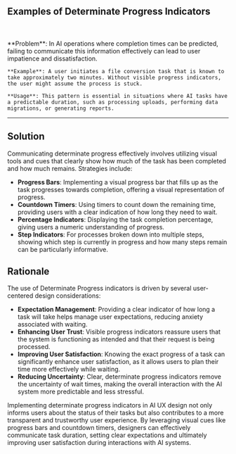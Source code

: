 
## Examples of Determinate Progress Indicators

<br />
<div className='w-full grid grid-cols-1 md:grid-cols-2 gap-x-4 gap-y-8'>
  <SampleUI
    src={MidJourney}
    appName='Midjourney'
    desc= 'When generating images, Midjourney shows clear current progress. It tells users if prompt is start to precess or not and the current progress. When images start to be generated, images will be progressively render to the user.'
    productUrl='https://midjourney.com/'
  />
    <SampleUI
    src={Synthesia}
    appName='Synthesia'
    desc="Synthesia show detail progress by showing the rendering progress. The video's screen will be show and the script will be filled gradually. It helps users know exactly what is happening and how long it will take."
    productUrl='https://www.synthesia.io/'
  />
    <SampleUI
    src={ChatGPT}
    appName= 'ChatGPT'
    desc= "During process of generating text responses, ChatGPT show context message to let users know what happening under the hood. It helps clarify why certain processing steps are necessary and how they contribute to a more accurate or personalized outcome."
    productUrl= 'https://chat.openai.com/'
  />

</div>

<br />
   <div className="bg-neutral-100 dark:bg-neutral-800 px-16 py-10 border">
    **Problem**: In AI operations where completion times can be predicted, failing to communicate this information effectively can lead to user impatience and dissatisfaction.

    **Example**: A user initiates a file conversion task that is known to take approximately two minutes. Without visible progress indicators, the user might assume the process is stuck.

    **Usage**: This pattern is essential in situations where AI tasks have a predictable duration, such as processing uploads, performing data migrations, or generating reports.

  </div>

---

## Solution

Communicating determinate progress effectively involves utilizing visual tools and cues that clearly show how much of the task has been completed and how much remains. Strategies include:

- **Progress Bars**: Implementing a visual progress bar that fills up as the task progresses towards completion, offering a visual representation of progress.
- **Countdown Timers**: Using timers to count down the remaining time, providing users with a clear indication of how long they need to wait.
- **Percentage Indicators**: Displaying the task completion percentage, giving users a numeric understanding of progress.
- **Step Indicators**: For processes broken down into multiple steps, showing which step is currently in progress and how many steps remain can be particularly informative.

## Rationale

The use of Determinate Progress indicators is driven by several user-centered design considerations:

- **Expectation Management**: Providing a clear indicator of how long a task will take helps manage user expectations, reducing anxiety associated with waiting.
- **Enhancing User Trust**: Visible progress indicators reassure users that the system is functioning as intended and that their request is being processed.
- **Improving User Satisfaction**: Knowing the exact progress of a task can significantly enhance user satisfaction, as it allows users to plan their time more effectively while waiting.
- **Reducing Uncertainty**: Clear, determinate progress indicators remove the uncertainty of wait times, making the overall interaction with the AI system more predictable and less stressful.

Implementing determinate progress indicators in AI UX design not only informs users about the status of their tasks but also contributes to a more transparent and trustworthy user experience. By leveraging visual cues like progress bars and countdown timers, designers can effectively communicate task duration, setting clear expectations and ultimately improving user satisfaction during interactions with AI systems.

